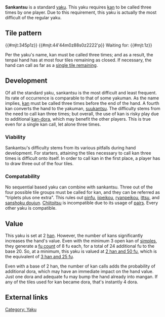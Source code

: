 {{Infobox yaku
|type        = Yaku
|kanji       = 三槓子
|english     = Three kans
|value       = 2 han
|yakuSpeed   = Very slow
|difficulty  = Very hard
|yakuCombine = All other yaku, '''except''' [[chiitoitsu]] or those requiring more than one sequence ([[pinfu]], [[iipeikou]], [[ittsu]], [[sanshoku doujun]], [[ryanpeikou]]).
|gameExample = * [http://tenhou.net/0/?log=2008121721gm-00c1-0000-fcadb0d7&tw=3&ts=5 Triple kan]
}}
'''Sankantsu''' {{kana|三槓子}} is a standard [[yaku]].  This yaku requires [[kan]] to be called three times by one player.  Due to this requirement, this yaku is actually the most difficult of the regular yaku.

==Tile pattern==

{{#mjt:345p1z}} {{#mjt:44'44m0z88s0z2222'p}}  Waiting for: {{#mjt:1z}}

Per the yaku's name, kan must be called three times; and as a result, the tenpai hand has at most four tiles remaining as closed.  If necessary, the hand can call as far as a [[hadaka tanki|single tile remaining]].

==Development==
Of all the standard yaku, sankantsu is the most difficult and least frequent.  Its rate of occurrence is comparable to that of some yakuman.  As the name implies, [[kan]] must be called three times before the end of the hand.  A fourth kan converts the hand to the yakuman, [[suukantsu]].  The difficulty stems from the need to call kan three times; but overall, the use of kan is risky play due to additional [[dora|kan-dora]], which may benefit the other players.  This is true even for a single kan call, let alone three times.

=== Viability ===

Sankantsu's difficulty stems from its various pitfalls during hand development.  For starters, attaining the tiles necessary to call kan three times is difficult onto itself.  In order to call kan in the first place, a player has to draw three out of the four tiles.

=== Compatability ===
{{main|Yaku compatability}}

{{Yaku compatibility table|SNK}}

No sequential based yaku can combine with sankantsu.  Three out of the four possible tile groups must be called for kan, and they can be referred as "triplets plus one extra".  This rules out [[pinfu]], [[iipeikou]], [[ryanpeikou]], [[ittsu]], and [[sanshoku doujun]].  [[Chiitoitsu]] is incompatible due to its usage of [[toitsu|pairs]]. Every other yaku is compatible.

==Value==
This yaku is set at 2 [[han]].  However, the number of kans significantly increases the hand's value.  Even with the minimum 3 open kan of [[tanyao|simples]], they generate a [[fu|fu count]] of 8 fu each, for a total of 24 additional fu to the base 20.  So, at a minimum, this yaku is valued at [[Scoring table|2 han and 50 fu]], which is the equivalent of [[Scoring table|3 han and 25 fu]].

Even with a base of 2 han, the number of kan calls adds the probability of additional dora, which may have an immediate impact on the hand value.  Just one dora and adequate fu may bump the hand already into mangan.  If any of the tiles used for kan became dora, that's instantly 4 dora.

==External links==
{{jpwiki|三槓子}}

[[Category: Yaku]]

{{Navbox yaku}}